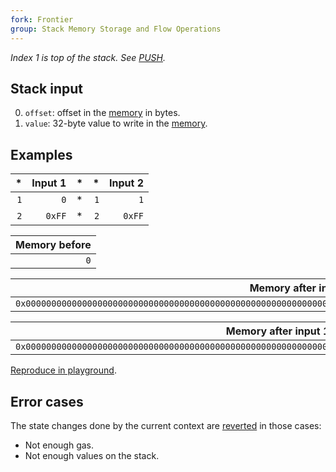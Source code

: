 ```yaml
---
fork: Frontier
group: Stack Memory Storage and Flow Operations
---
```


_Index 1 is top of the stack. See [PUSH](/#60)._

## Stack input

0. `offset`: offset in the [memory](/about#memory) in bytes.
1. `value`: 32-byte value to write in the [memory](/about#memory).

## Examples

|  \* | Input 1 |  \* |  \* | Input 2 |
| --: | ------: | --: | --: | ------: |
| `1` |     `0` |  \* | `1` |     `1` |
| `2` |  `0xFF` |  \* | `2` |  `0xFF` |

| Memory before |
| ------------: |
|           `0` |

|                                                 Memory after input 1 |
| -------------------------------------------------------------------: |
| `0x00000000000000000000000000000000000000000000000000000000000000FF` |

|                                            Memory after input 1 then 2 |
| ---------------------------------------------------------------------: |
| `0x0000000000000000000000000000000000000000000000000000000000000000FF` |

[Reproduce in playground](/playground?unit=Wei&codeType=Mnemonic&code='z1v0wyz2v1w'~yPUSH1%20z%2F%2F%20Example%20y%5CnwyMSTOREyv~0xFF~%01vwyz~_).

## Error cases

The state changes done by the current context are [reverted](#FD) in those cases:

- Not enough gas.
- Not enough values on the stack.
